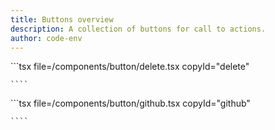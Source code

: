 ```yaml
---
title: Buttons overview
description: A collection of buttons for call to actions.
author: code-env
---
```



<ComponentList>
  <ComponentListItem copyId="delete">
    <Delete />
    ```tsx file=<rootDir>/components/button/delete.tsx copyId="delete"

    ````

  </ComponentListItem>
  <ComponentListItem copyId="github">
    <Github />
    ```tsx file=<rootDir>/components/button/github.tsx copyId="github"

    ````

  </ComponentListItem>
</ComponentList>
